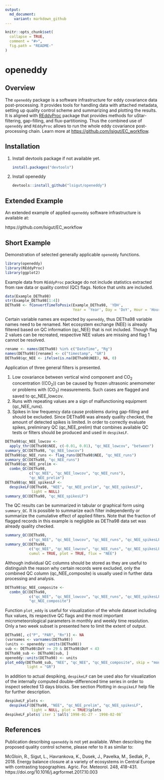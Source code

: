 ```yaml
---
output:
  md_document:
    variant: markdown_github
---
```


<!-- README.md is generated from README.Rmd. Please edit that file -->

```r
knitr::opts_chunk$set(
  collapse = TRUE,
  comment = "#>",
  fig.path = "README-"
)
```

# openeddy

## Overview

The `openeddy` package is a software infrastructure for eddy covariance
data post-processing. It provides tools for handling data with attached
metadata, setting up quality control scheme and summarizing and plotting
the results. It is aligned with
[REddyProc](https://github.com/bgctw/REddyProc) package that provides
methods for uStar-filtering, gap-filling, and flux-partitioning. Thus
the combined use of `openeddy` and `REddyProc` allows to run the whole
eddy covariance post-processing chain. Learn more at
<https://github.com/lsigut/EC_workflow>.

## Installation

1. Install devtools package if not available yet.

    ``` r
    install.packages("devtools")
    ```

1. Install openeddy

    ``` r
    devtools::install_github("lsigut/openeddy")
    ```

## Extended Example

An extended example of applied `openeddy` software infrastructure is
available at:

https://github.com/lsigut/EC_workflow

## Short Example

Demonstration of selected generally applicable `openeddy` functions.

```r
library(openeddy)
library(REddyProc)
library(ggplot2)
```

Example data from `REddyProc` package do not include statistics
extracted from raw data or quality control (QC) flags. Notice that units
are included.

```r
data(Example_DETha98)
str(Example_DETha98[1:4])
DETha98 <- fConvertTimeToPosix(Example_DETha98, 'YDH', 
                               Year = 'Year', Day = 'DoY', Hour = 'Hour')
```

Certain variable names are expected by `openeddy`, thus DETha98 variable
names need to be renamed. Net ecosystem exchange (NEE) is already
filtered based on QC information (qc_NEE) that is not included. Though
flag 2 values can be recreated, respective NEE values are missing and
flag 1 cannot be resolved.

```r
rename <- names(DETha98) %in% c("DateTime", "Rg")
names(DETha98)[rename] <- c("timestamp", "GR")
DETha98$qc_NEE <- ifelse(is.na(DETha98$NEE), NA, 0)
```

Application of three general filters is presented.

1.  Low covariance between vertical wind component and CO~2~
    concentration ((CO~2~)) can be caused by frozen ultrasonic
    anemometer or problems with (CO~2~) measurements. Such cases are
    flagged and saved to qc_NEE_lowcov.
1.  Runs with repeating values are a sign of malfunctioning equipment
    (qc_NEE_runs).
1.  Spikes in low frequency data cause problems during gap-filling and
    should be excluded. Since DETha98 was already quality checked, the
    amount of detected spikes is limited. In order to correctly evaluate
    spikes, preliminary QC (qc_NEE_prelim) that combines available QC
    tests or filters should be produced and used in `despikeLF`.

```r
DETha98$qc_NEE_lowcov <- 
  apply_thr(DETha98$NEE, c(-0.01, 0.01), "qc_NEE_lowcov", "between")
summary_QC(DETha98, "qc_NEE_lowcov")
DETha98$qc_NEE_runs <- flag_runs(DETha98$NEE, "qc_NEE_runs")
summary_QC(DETha98, "qc_NEE_runs")
DETha98$qc_NEE_prelim <- 
  combn_QC(DETha98, 
           c("qc_NEE", "qc_NEE_lowcov", "qc_NEE_runs"), 
           "qc_NEE_prelim")
DETha98$qc_NEE_spikesLF <- 
  despikeLF(DETha98, "NEE", "qc_NEE_prelim", "qc_NEE_spikesLF", 
            light = NULL)
summary_QC(DETha98, "qc_NEE_spikesLF")
```

The QC results can be summarized in tabular or graphical form using
`summary_QC`. It is possible to summarize each filter independently or
summarize the cumulative effect of applied filters. Note that the
fraction of flagged records in this example is negligible as DETha98
data set was already quality checked.

```r
summary_QC(DETha98, 
           c("qc_NEE", "qc_NEE_lowcov", "qc_NEE_runs", "qc_NEE_spikesLF"))
summary_QC(DETha98, 
           c("qc_NEE", "qc_NEE_lowcov", "qc_NEE_runs", "qc_NEE_spikesLF"),
           cumul = TRUE, plot = TRUE, flux = "NEE")
```

Although individual QC columns should be stored as they are useful to
distinguish the reason why certain records were excluded, only the
combined QC column (qc_NEE_composite) is usually used in further data
processing and analysis.

```r
DETha98$qc_NEE_composite <- 
  combn_QC(DETha98, 
           c("qc_NEE", "qc_NEE_lowcov", "qc_NEE_runs", "qc_NEE_spikesLF"), 
           "qc_NEE_composite")
```

Function `plot_eddy` is useful for visualization of the whole dataset
including flux values, its respective QC flags and the most important
micrometeorological parameters in monthly and weekly time resolution.
Only a two week subset is presented here to limit the extent of output.

```r
DETha98[, c("P", "PAR", "Rn")] <- NA
(varnames <- varnames(DETha98))
(units <- openeddy::units(DETha98))
sub <- DETha98$DoY >= 29 & DETha98$DoY < 43
DETha98_sub <- DETha98[sub, ]
openeddy::units(DETha98) <- units
plot_eddy(DETha98_sub, "NEE", "qc_NEE", "qc_NEE_composite", skip = "monthly",
          light = "GR")
```

In addition to actual despiking, `despikeLF` can be used also for
visualization of the internally computed double-differenced time series
in order to inspect selected 13 days blocks. See section Plotting in
`despikeLF` help file for further description.

```r
despikeLF_plots <- 
  despikeLF(DETha98, "NEE", "qc_NEE_prelim", "qc_NEE_spikesLF", 
            light = NULL, plot = TRUE)$plots
despikeLF_plots$`iter 1`$all$`1998-01-27 - 1998-02-08`
```

## References

Publication describing `openeddy` is not yet available. When describing
the proposed quality control scheme, please refer to it as similar to:

McGloin, R., Sigut, L., Havrankova, K., Dusek, J., Pavelka, M., Sedlak, P.,
2018. Energy balance closure at a variety of ecosystems in Central Europe
with contrasting topographies. Agric. For. Meteorol. 248, 418-431.
https://doi.org/10.1016/j.agrformet.2017.10.003